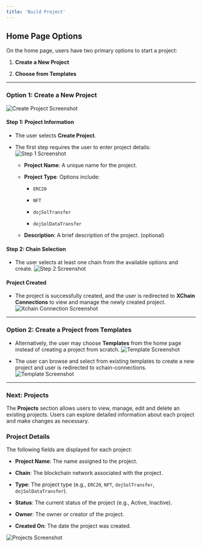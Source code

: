 ```yaml
---
title: 'Build Project'
---
```


## Home Page Options

On the home page, users have two primary options to start a project:

1. **Create a New Project**

2. **Choose from Templates**

***

### Option 1: Create a New Project

![Create Project Screenshot](../images/omni-dapps/create-project.png)

#### Step 1: Project Information

* The user selects **Create Project**.

* The first step requires the user to enter project details:![Step 1 Screenshot](../images/omni-dapps/create-step1.png)

  * **Project Name**: A unique name for the project.

  * **Project Type**: Options include:

    * `ERC20`

    * `NFT`

    * `dojSolTransfer`

    * `dojSolDataTransfer`

  * **Description**: A brief description of the project. (optional)

#### Step 2: Chain Selection

* The user selects at least one chain from the available options and create.
  ![Step 2 Screenshot](../images/omni-dapps/create-step2.png)

#### Project Created

* The project is successfully created, and the user is redirected to **XChain Connections** to view and manage the newly created project.
  ![Xchain Connection Screenshot](../images/omni-dapps/xchain-connections.png)

***

### Option 2: Create a Project from Templates

* Alternatively, the user may choose **Templates** from the home page instead of creating a project from scratch.
  ![Template Screenshot](../images/omni-dapps/create-project.png)

* The user can browse and select from existing templates to create a new project and user is redirected to xchain-connections.
  ![Template Screenshot](../images/omni-dapps/templates.png)

***

### Next: Projects

The **Projects** section allows users to view, manage, edit and delete an existing projects. Users can explore detailed information about each project and make changes as necessary.

### Project Details

The following fields are displayed for each project:

* **Project Name**: The name assigned to the project.

* **Chain**: The blockchain network associated with the project.

* **Type**: The project type (e.g., `ERC20`, `NFT`, `dojSolTransfer`, `dojSolDataTransfer`).

* **Status**: The current status of the project (e.g., Active, Inactive).

* **Owner**: The owner or creator of the project.

* **Created On**: The date the project was created.

![Projects Screenshot](../images/omni-dapps/projects.png)